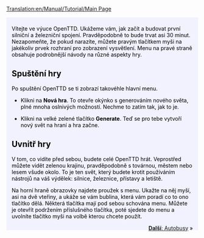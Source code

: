 [[Translation:en/Manual/Tutorial/Main Page]]
{{cs/Překlad|origin= en/Manual/Tutorial/Main Page
|from  = en
|to    = cs
|Percentage = 60
}}
{{en/Tabs|5|1
|cs/Manual/Tutorial/Main Page|1. Začínáme<!--
-->|cs/Manual/Tutorial/Autobusy|2. Autobusy<!--
-->|cs/Manual/Tutorial/Vlaky|3. Vlaky<!--
-->|cs/Manual/Tutorial/Letadla|4. Letadla<!--
-->|cs/Manual/Tutorial/Závěr|5. Závěr}}
<div style="padding:.5em 1em 1em 1em; border-top:none; background-color:#f1f2fe; color:#000;">
{{cs/Manual/Tutorial/Cvičení}}
Vítejte ve výuce OpenTTD. Ukážeme vám, jak začít a budovat první silniční a železniční spojení. Pravděpodobně to bude trvat asi 30 minut. Nezapomeňte, že pokud narazíte, můžete pravým tlačítkem myši na jakékoliv prvek rozhraní pro zobrazení vysvětlení. Menu na pravé straně obsahuje podrobnější návody na různé aspekty hry.

==Spuštění hry==
{{en/Phototable|[[File:cs/Manual/Tutorial/Main menu new game CZE.png|Main menu]]|Hlavní menu OpenTTD|center}}
Po spuštění OpenTTD se ti zobrazí takovéhle hlavní menu. 


*Klikni na '''Nová hra'''. To otevře okýnko s generováním nového světa, plné mnoha oslnivých možností. Nechme to zatím tak, jak to je.
{{en/Phototable|[[File:en/Manual/Worldgenerationdialog.png|Okýnko pro vygenerování světa]]|Okýnko na generaci světa. Čtyřmi obrázky nahoře můžeš změnit klima. Necháme všech možností, jak jsou pro tento tutoriál.|center}}

*Klikni na velké zelené tlačítko '''Generate'''. Teď se pro tebe vytvoří nový svět na hraní a hra začne.

==Uvnitř hry==
{{en/Phototable|[[File:en/Manual/Tutorial/Aftergamestart.png|after the start]]|Po startu nové hry|right}}
V tom, co vidíte před sebou, budete celé OpenTTD hrát. Veprostřed můžete vidět zelenou krajinu, pravděpodobně s továrnou, městem nebo lesem všude okolo. To je ten svět, který budete krotit používáním nástrojů na váš výdělek: silnice, železnice, přístavy a letiště. 

Na horní hraně obrazovky najdete proužek s menu. Ukažte na něj myší, asi na dvě vteřiny, a ukáže se vám bublina, která vám poradí co to ono tlačítko dělá. Některá tlačítka mají pod sebou schována menu. Můžete je otevřít podržením příslušného tlačítka, poté sjedete do menu a uvolníte tlačítko myši na volbě kterou chcete použít.
<br style="clear:both;">


<span style="float: right">[[cs/Manual/Tutorial/Autobusy|'''Další''': Autobusy]] &raquo;</span>
</div>
